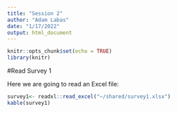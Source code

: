 ```yaml
---
title: "Session 2"
author: "Adam Labas"
date: "1/17/2022"
output: html_document
---
```


```r
knitr::opts_chunk$set(echo = TRUE)
library(knitr)
```

#Read Survey 1

Here we are going to read an Excel file:
```r
survey1<- readxl::read_excel("~/shared/survey1.xlsx")
kable(survey1)

```


